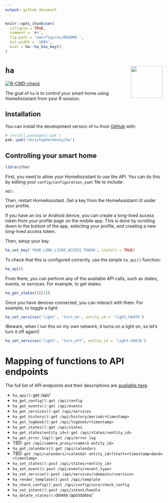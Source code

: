 ```yaml
---
output: github_document
---
```


<!-- README.md is generated from README.Rmd. Please edit that file -->

```r
knitr::opts_chunk$set(
  collapse = TRUE,
  comment = '#>',
  fig.path = 'man/figures/README-',
  out.width = '100%',
  eval = ha::ha_has_key()
)
```

# `ha` <img src="man/figures/logo.png" align="right" height="102" alt="" />

<!-- badges: start -->
[![R-CMD-check](https://github.com/christopherkenny/ha/actions/workflows/R-CMD-check.yaml/badge.svg)](https://github.com/christopherkenny/ha/actions/workflows/R-CMD-check.yaml)
<!-- badges: end -->

The goal of `ha` is to control your smart home using HomeAssistant from your R session.

## Installation

You can install the development version of `ha` from [GitHub](https://github.com/christopherkenny/ha) with:

``` r
# install.packages('pak')
pak::pak('christopherkenny/ha')
```

## Controlling your smart home

```r
library(ha)
```

First, you need to allow your HomeAssistant to use the API.
You can do this by editing your `config/configuration.yaml` file to include:

```
api:
```

Then, restart HomeAssistant. Get a key from the HomeAssistant UI under your profile.

If you have an ios or Android device, you can create a long-lived access token from your profile page on the mobile app. This is done by scrolling down to the bottom of the app, selecting your profile, and creating a new long-lived access token.

Then, setup your key.

```r
ha_set_key('YOUR_LONG_LIVED_ACCESS_TOKEN', install = TRUE)
```

To check that this is configured correctly, use the simple `ha_api()` function:

```r
ha_api()
```

From there, you can perform any of the available API calls, such as states, events, or services.
For example, to get states:

```r
ha_get_states()[[1]]
```

Once you have devices connected, you can interact with them.
For example, to toggle a light:

```r
ha_set_services('light', 'turn_on', entity_id = 'light.h6076')
```

(Beware, when I run this on my own network, it turns on a light on, so let's turn it off again!)

```r
ha_set_services('light', 'turn_off', entity_id = 'light.h6076')
```

# Mapping of functions to API endpoints

The full list of API endpoints and their descriptions are [available here](https://developers.home-assistant.io/docs/api/rest/).

- `ha_api(): `get /api/`
- `ha_get_config()`: `get /api/config`
- `ha_get_events()`: `get /api/events`
- `ha_get_services()`: `get /api/services`
- `ha_get_history()`: `get /api/history/period/<timestamp>`
- `ha_get_logbook()`: `get /api/logbook/<timestamp>`
- `ha_get_states()`: `get /api/states`
- `ha_get_states(entity_id=)`: `get /api/states/<entity_id>`
- `ha_get_error_log()`: `get /api/error_log`
- TBD: `get /api/camera_proxy/<camera entity_id>`
- `ha_get_calendars()`: `get /api/calendars`
- TBD: `get /api/calendars/<calendar entity_id>?start=<timestamp>&end=<timestamp>`
- `ha_set_states()`: `post /api/states/<entity_id>`
- `ha_set_event()`: `post /api/events/<event_type>`
- `ha_set_service()`: `post /api/services/<domain>/<service>`
- `ha_render_template()`: `post /api/template`
- `ha_check_config()`: `post /api/config/core/check_config`
- `ha_set_intent()`: `post /api/intent/handle`
- `ha_delete_states(): `delete /api/states/<entity_id>`
